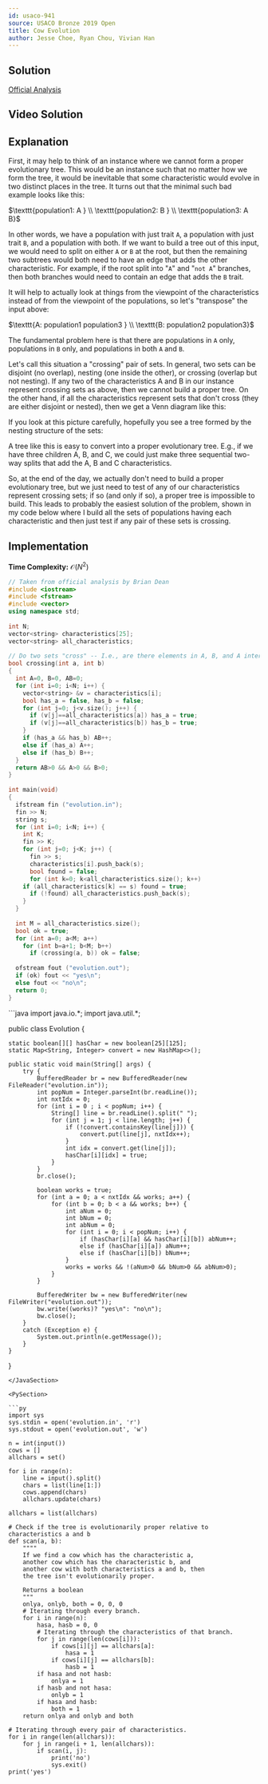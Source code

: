 ```yaml
---
id: usaco-941
source: USACO Bronze 2019 Open
title: Cow Evolution
author: Jesse Choe, Ryan Chou, Vivian Han
---
```


## Solution 
[Official Analysis](http://www.usaco.org/current/data/sol_evolution_bronze_open19.html)

## Video Solution
<Youtube id="4YTijr0BbrA" />

## Explanation

First, it may help to think of an instance where we cannot form a proper evolutionary tree. This would be an instance such that no matter how we form the tree, it would be inevitable that some characteristic would evolve in two distinct places in the tree. It turns out that the minimal such bad example looks like this:

$\texttt{population1: A } \\
\texttt{population2: B } \\
\texttt{population3: A B}$

In other words, we have a population with just trait $\texttt{A}$, a population with just trait $\texttt{B}$, and a population with both. If we want to build a tree out of this input, we would need to split on either $\texttt{A}$ or $\texttt{B}$ at the root, but then the remaining two subtrees would both need to have an edge that adds the other characteristic. For example, if the root split into "$\texttt{A}$" and "$\texttt{not A}$" branches, then both branches would need to contain an edge that adds the $\texttt{B}$ trait.

It will help to actually look at things from the viewpoint of the characteristics instead of from the viewpoint of the populations, so let's "transpose" the input above:

$\texttt{A: population1 population3 } \\
\texttt{B: population2 population3}$

The fundamental problem here is that there are populations in $\texttt{A}$ only, populations in $\texttt{B}$ only, and populations in both $\texttt{A}$ and $\texttt{B}$. 


Let's call this situation a "crossing" pair of sets. In general, two sets can be disjoint (no overlap), nesting (one inside the other), or crossing (overlap but not nesting). If any two of the characteristics A and B in our instance represent crossing sets as above, then we cannot build a proper tree. On the other hand, if all the characteristics represent sets that don't cross (they are either disjoint or nested), then we get a Venn diagram like this:


If you look at this picture carefully, hopefully you see a tree formed by the nesting structure of the sets:


A tree like this is easy to convert into a proper evolutionary tree. E.g., if we have three children A, B, and C, we could just make three sequential two-way splits that add the A, B and C characteristics.

So, at the end of the day, we actually don't need to build a proper evolutionary tree, but we just need to test of any of our characteristics represent crossing sets; if so (and only if so), a proper tree is impossible to build. This leads to probably the easiest solution of the problem, shown in my code below where I build all the sets of populations having each characteristic and then just test if any pair of these sets is crossing.

## Implementation

**Time Complexity:** $\mathcal{O}(N^2)$

<LanguageSection>

<CPPSection>

```cpp
// Taken from official analysis by Brian Dean
#include <iostream>
#include <fstream>
#include <vector>
using namespace std;
 
int N;
vector<string> characteristics[25];
vector<string> all_characteristics;
 
// Do two sets "cross" -- I.e., are there elements in A, B, and A intersect B?
bool crossing(int a, int b)
{
  int A=0, B=0, AB=0;
  for (int i=0; i<N; i++) {
    vector<string> &v = characteristics[i];
    bool has_a = false, has_b = false;
    for (int j=0; j<v.size(); j++) {
      if (v[j]==all_characteristics[a]) has_a = true;
      if (v[j]==all_characteristics[b]) has_b = true;
    }
    if (has_a && has_b) AB++;
    else if (has_a) A++;
    else if (has_b) B++;
  }
  return AB>0 && A>0 && B>0;
}
 
int main(void)
{
  ifstream fin ("evolution.in");
  fin >> N;
  string s;
  for (int i=0; i<N; i++) {
    int K;
    fin >> K;
    for (int j=0; j<K; j++) {
      fin >> s;
      characteristics[i].push_back(s);
      bool found = false;
      for (int k=0; k<all_characteristics.size(); k++)
	if (all_characteristics[k] == s) found = true;
      if (!found) all_characteristics.push_back(s);
    }
  }
    
  int M = all_characteristics.size();
  bool ok = true;
  for (int a=0; a<M; a++)
    for (int b=a+1; b<M; b++)
      if (crossing(a, b)) ok = false;
 
  ofstream fout ("evolution.out");
  if (ok) fout << "yes\n";
  else fout << "no\n";
  return 0;
}
```

</CPPSection>

<JavaSection>
```java
import java.io.*;
import java.util.*;

public class Evolution {

    static boolean[][] hasChar = new boolean[25][125];
    static Map<String, Integer> convert = new HashMap<>();

    public static void main(String[] args) {
        try {
            BufferedReader br = new BufferedReader(new FileReader("evolution.in"));
            int popNum = Integer.parseInt(br.readLine());
            int nxtIdx = 0;
            for (int i = 0 ; i < popNum; i++) {
                String[] line = br.readLine().split(" ");
                for (int j = 1; j < line.length; j++) {
                    if (!convert.containsKey(line[j])) {
                        convert.put(line[j], nxtIdx++);
                    }
                    int idx = convert.get(line[j]);
                    hasChar[i][idx] = true;
                }
            }
            br.close();

            boolean works = true;
            for (int a = 0; a < nxtIdx && works; a++) {
                for (int b = 0; b < a && works; b++) {
                    int aNum = 0;
                    int bNum = 0;
                    int abNum = 0;
                    for (int i = 0; i < popNum; i++) {
                        if (hasChar[i][a] && hasChar[i][b]) abNum++;
                        else if (hasChar[i][a]) aNum++;
                        else if (hasChar[i][b]) bNum++;
                    }
                    works = works && !(aNum>0 && bNum>0 && abNum>0);
                }
            }

            BufferedWriter bw = new BufferedWriter(new FileWriter("evolution.out"));
            bw.write((works)? "yes\n": "no\n");
            bw.close();
        }
        catch (Exception e) {
            System.out.println(e.getMessage());
        }
    }
}
```
</JavaSection>

<PySection>
  
```py
import sys
sys.stdin = open('evolution.in', 'r')
sys.stdout = open('evolution.out', 'w')

n = int(input())
cows = []
allchars = set()

for i in range(n):
	line = input().split()
	chars = list(line[1:])
	cows.append(chars)
	allchars.update(chars)

allchars = list(allchars)

# Check if the tree is evolutionarily proper relative to characteristics a and b
def scan(a, b):
	""""
	If we find a cow which has the characteristic a, 
	another cow which has the characteristic b, and 
	another cow with both characteristics a and b, then 
	the tree isn't evolutionarily proper.
	
	Returns a boolean
	"""
	onlya, onlyb, both = 0, 0, 0
	# Iterating through every branch.
	for i in range(n):
		hasa, hasb = 0, 0
		# Iterating through the characteristics of that branch.
		for j in range(len(cows[i])):
			if cows[i][j] == allchars[a]:
				hasa = 1
			if cows[i][j] == allchars[b]:
				hasb = 1
		if hasa and not hasb: 
			onlya = 1
		if hasb and not hasa:
			onlyb = 1
		if hasa and hasb:
			both = 1
	return onlya and onlyb and both
	
# Iterating through every pair of characteristics.
for i in range(len(allchars)):
	for j in range(i + 1, len(allchars)):
		if scan(i, j):
			print('no')
			sys.exit()
print('yes')
```
</PySection>
</LanguageSection>
